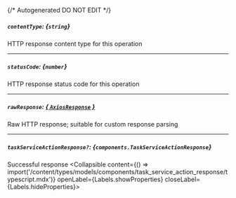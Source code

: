 {/* Autogenerated DO NOT EDIT  */}

##### `contentType`: *{`string`}*
HTTP response content type for this operation

---
##### `statusCode`: *{`number`}*
HTTP response status code for this operation

---
##### `rawResponse`: [*{ `AxiosResponse` }*](https://axios-http.com/docs/res_schema)
Raw HTTP response; suitable for custom response parsing

---
##### `taskServiceActionResponse?`: *{`components.TaskServiceActionResponse`}*
Successful response
<Collapsible content={() => import('/content/types/models/components/task_service_action_response/typescript.mdx')} openLabel={Labels.showProperties} closeLabel={Labels.hideProperties}>
</Collapsible>


